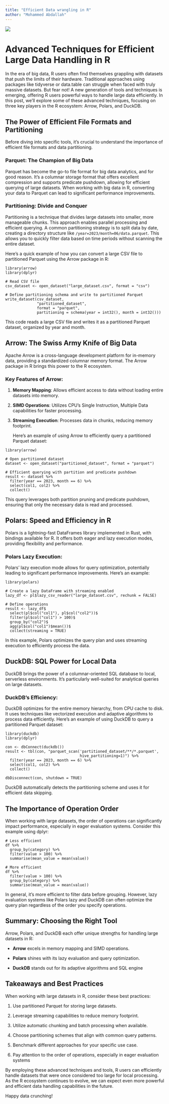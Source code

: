 ```yaml
---
title: "Efficient Data wrangling in R"
author: "Mohammed Abdallah"
---
```


![](plot2.png){fig-alt="Big Data"}

# Advanced Techniques for Efficient Large Data Handling in R

In the era of big data, R users often find themselves grappling with datasets that push the limits of their hardware. Traditional approaches using packages like tidyverse or data.table can struggle when faced with truly massive datasets. But fear not! A new generation of tools and techniques is emerging, offering R users powerful ways to handle large data efficiently. In this post, we'll explore some of these advanced techniques, focusing on three key players in the R ecosystem: Arrow, Polars, and DuckDB.

## The Power of Efficient File Formats and Partitioning

Before diving into specific tools, it's crucial to understand the importance of efficient file formats and data partitioning.

### Parquet: The Champion of Big Data

Parquet has become the go-to file format for big data analytics, and for good reason. It's a columnar storage format that offers excellent compression and supports predicate pushdown, allowing for efficient querying of large datasets. When working with big data in R, converting your data to Parquet can lead to significant performance improvements.

### Partitioning: Divide and Conquer

Partitioning is a technique that divides large datasets into smaller, more manageable chunks. This approach enables parallel processing and efficient querying. A common partitioning strategy is to split data by date, creating a directory structure like `/year=2023/month=06/data.parquet`. This allows you to quickly filter data based on time periods without scanning the entire dataset.

Here's a quick example of how you can convert a large CSV file to partitioned Parquet using the Arrow package in R:

```         
library(arrow)
library(dplyr)

# Read CSV file
csv_dataset <- open_dataset("large_dataset.csv", format = "csv")

# Define partitioning schema and write to partitioned Parquet
write_dataset(csv_dataset, 
              "partitioned_dataset",
              format = "parquet",
              partitioning = schema(year = int32(), month = int32()))
```

This code reads a large CSV file and writes it as a partitioned Parquet dataset, organized by year and month.

## Arrow: The Swiss Army Knife of Big Data

Apache Arrow is a cross-language development platform for in-memory data, providing a standardized columnar memory format. The Arrow package in R brings this power to the R ecosystem.

### Key Features of Arrow:

1.  **Memory Mapping**: Allows efficient access to data without loading entire datasets into memory.

2.  **SIMD Operations**: Utilizes CPU's Single Instruction, Multiple Data capabilities for faster processing.

3.  **Streaming Execution**: Processes data in chunks, reducing memory footprint.

    Here's an example of using Arrow to efficiently query a partitioned Parquet dataset:

```         
library(arrow)

# Open partitioned dataset
dataset <- open_dataset("partitioned_dataset", format = "parquet")

# Efficient querying with partition and predicate pushdown
result <- dataset %>%
  filter(year == 2023, month == 6) %>%
  select(col1, col2) %>%
  collect()
```

This query leverages both partition pruning and predicate pushdown, ensuring that only the necessary data is read and processed.

## Polars: Speed and Efficiency in R

Polars is a lightning-fast DataFrames library implemented in Rust, with bindings available for R. It offers both eager and lazy execution modes, providing flexibility and performance.

### Polars Lazy Execution:

Polars' lazy execution mode allows for query optimization, potentially leading to significant performance improvements. Here's an example:

```         
library(polars)

# Create a lazy DataFrame with streaming enabled
lazy_df <- pl$lazy_csv_reader("large_dataset.csv", rechunk = FALSE)

# Define operations
result <- lazy_df$
  select(pl$col("col1"), pl$col("col2"))$
  filter(pl$col("col1") > 100)$
  group_by("col2")$
  agg(pl$col("col1")$mean())$
  collect(streaming = TRUE)
```

In this example, Polars optimizes the query plan and uses streaming execution to efficiently process the data.

## DuckDB: SQL Power for Local Data

DuckDB brings the power of a columnar-oriented SQL database to local, serverless environments. It's particularly well-suited for analytical queries on large datasets.

### DuckDB's Efficiency:

DuckDB optimizes for the entire memory hierarchy, from CPU cache to disk. It uses techniques like vectorized execution and adaptive algorithms to process data efficiently. Here's an example of using DuckDB to query a partitioned Parquet dataset:

```         
library(duckdb)
library(dplyr)

con <- dbConnect(duckdb())
result <- tbl(con, "parquet_scan('partitioned_dataset/**/*.parquet', 
                                 hive_partitioning=1)") %>%
  filter(year == 2023, month == 6) %>%
  select(col1, col2) %>%
  collect()

dbDisconnect(con, shutdown = TRUE)
```

DuckDB automatically detects the partitioning scheme and uses it for efficient data skipping.

## The Importance of Operation Order

When working with large datasets, the order of operations can significantly impact performance, especially in eager evaluation systems. Consider this example using dplyr:

```         
# Less efficient
df %>%
  group_by(category) %>%
  filter(value > 100) %>%
  summarise(mean_value = mean(value))

# More efficient
df %>%
  filter(value > 100) %>%
  group_by(category) %>%
  summarise(mean_value = mean(value))
```

In general, it's more efficient to filter data before grouping. However, lazy evaluation systems like Polars lazy and DuckDB can often optimize the query plan regardless of the order you specify operations.

## Summary: Choosing the Right Tool

Arrow, Polars, and DuckDB each offer unique strengths for handling large datasets in R:

-   **Arrow** excels in memory mapping and SIMD operations.

-   **Polars** shines with its lazy evaluation and query optimization.

-   **DuckDB** stands out for its adaptive algorithms and SQL engine

## Takeaways and Best Practices

When working with large datasets in R, consider these best practices:

1.  Use partitioned Parquet for storing large datasets.

2.  Leverage streaming capabilities to reduce memory footprint.

3.  Utilize automatic chunking and batch processing when available.

4.  Choose partitioning schemes that align with common query patterns.

5.  Benchmark different approaches for your specific use case.

6.  Pay attention to the order of operations, especially in eager evaluation systems

By employing these advanced techniques and tools, R users can efficiently handle datasets that were once considered too large for local processing. As the R ecosystem continues to evolve, we can expect even more powerful and efficient data handling capabilities in the future.

Happy data crunching!

